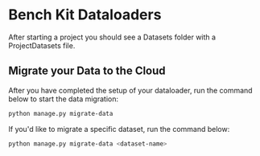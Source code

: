 # Bench Kit Dataloaders

After starting a project you should see a Datasets folder with a ProjectDatasets file.

## Migrate your Data to the Cloud

After you have completed the setup of your dataloader, run the command below to start the data migration:

```bash filename="> Terminal" copy
python manage.py migrate-data
```

If you'd like to migrate a specific dataset, run the command below:

```bash filename="> Terminal" copy
python manage.py migrate-data <dataset-name>
```
